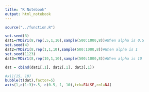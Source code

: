 ```yaml
---
title: "R Notebook"
output: html_notebook
---
```


```r
source("../function.R")

set.seed(3)
dat1=rMDir1(8,rep(.5,1,10),sample(500:1000,8))#When alpha is 0.5
set.seed(4)
dat2=rMDir1(8,rep(1,1,10),sample(500:1000,8))#When alpha is 1
set.seed(1123)
dat3=rMDir1(8,rep(10,1,10),sample(500:1000,8))#When alpha is 10

dat = cbind(dat1[,1], dat2[,1], dat3[,1])

#x11(15, 10)
bubble(t(dat),factor=5)
axis(1,c(1:3)+.5, c(0.5, 1, 10),tck=FALSE,col=NA)
```